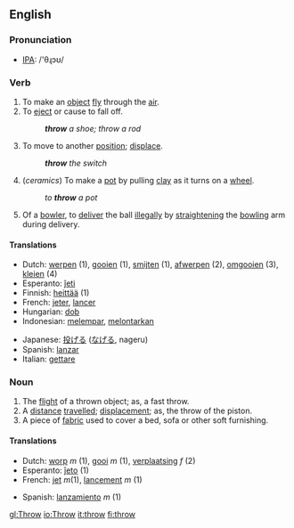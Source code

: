 ==English==

===Pronunciation===
* [[IPA]]: /'θɻɔʊ/

===Verb===
{{irregverb|'''to throw'''|'''[[throws]]'''|'''[[threw]]'''|'''[[thrown]]'''|'''[[throwing]]'''}}

# To make an [[object]] [[fly]] through the [[air]].
# To [[eject]] or cause to fall off.
#: '''''throw''' a shoe; throw a rod''
# To move to another [[position]]; [[displace]].
#: '''''throw''' the switch''
# (''ceramics'') To make a [[pot]] by pulling [[clay]] as it turns on a [[wheel]].
#: ''to '''throw''' a pot''
# {{Cricket}} Of a [[bowler]], to [[deliver]] the ball [[illegal]]ly by [[straighten]]ing the [[bowling]] arm during delivery.

====Translations====
{{top}}
*Dutch: [[werpen]] (1), [[gooien]] (1), [[smijten]] (1), [[afwerpen]] (2), [[omgooien]] (3), [[kleien]] (4)
*Esperanto: [[ĵeti]]
*Finnish: [[heittää]] (1)
*French: [[jeter]], [[lancer]]
*Hungarian: [[dob]]
*Indonesian: [[lempar|melempar]], [[lontar|melontarkan]]
{{mid}}
*Japanese: [[投げる]] ([[なげる]], nageru)
*Spanish: [[lanzar]]
*Italian: [[gettare]]
{{bottom}}

===Noun===
{{en-noun|throw|throws}}

# The [[flight]] of a thrown object; as, a fast throw.
# A [[distance]] [[travel]]led; [[displace]]ment; as, the throw of the piston.
# A piece of [[fabric]] used to cover a bed, sofa or other soft furnishing.

====Translations====
{{top}}
*Dutch: [[worp]] ''m'' (1), [[gooi]] ''m'' (1), [[verplaatsing]] ''f'' (2)
*Esperanto: [[ĵeto]] (1)
*French: [[jet]]  ''m''(1), [[lancement]] ''m'' (1)
{{mid}}
*Spanish: [[lanzamiento]] ''m'' (1)
{{bottom}}

[[gl:Throw]]
[[io:Throw]]
[[it:throw]]
[[fi:throw]]